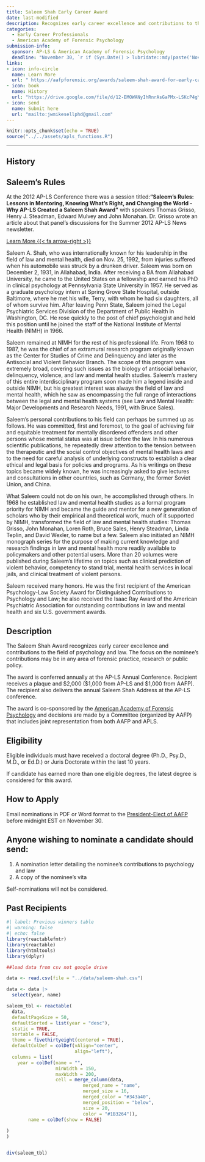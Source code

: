 ```yaml
---
title: Saleem Shah Early Career Award
date: last-modified
description: Recognizes early career excellence and contributions to the field of psychology and law with a focus on forensic practice, research, or public policy.
categories: 
  - Early Career Professionals
  - American Academy of Forensic Psychology
submission-info:
  sponsor: AP-LS & American Academy of Forensic Psychology
  deadline: "November 30, `r if (Sys.Date() > lubridate::mdy(paste('November 30', lubridate::year(Sys.Date())))) lubridate::year(Sys.Date()) + 1 else lubridate::year(Sys.Date())`"
links:
- icon: info-circle
  name: Learn More
  url: " https://aafpforensic.org/awards/saleem-shah-award-for-early-career-excellence-in-psychology-and-law/"
- icon: book
  name: History
  url: "https://drive.google.com/file/d/12-EMOWANyIhRnrAsGaPMx-LSKcP4gYDy/view?usp=sharing"
- icon: send
  name: Submit here
  url: "mailto:jwmikesellphd@gmail.com"
---
```


```r
knitr::opts_chunk$set(echo = TRUE)
source("../../assets/apls_functions.R")
```

<hr>

::: panel-tabset
## History

::: {.callout-note collapse="true"}
## Saleem's Rules

At the 2012 AP-LS Conference there was a session titled:**"Saleem's Rules: Lessons in Mentoring, Knowing What's Right, and Changing the World - Why AP-LS Created a Saleem Shah Award"** with speakers Thomas Grisso, Henry J. Steadman, Edward Mulvey and John Monahan. Dr. Grisso wrote an article about that panel's discussions for the Summer 2012 AP-LS News newsletter.

[Learn More {{< fa arrow-right >}}](https://drive.google.com/file/d/12-EMOWANyIhRnrAsGaPMx-LSKcP4gYDy/view?usp=sharing){.btn-action .btn .btn-primary .btn-lg role="button"}
:::

Saleem A. Shah, who was internationally known for his leadership in the field of law and mental health, died on Nov. 25, 1992, from injuries suffered when his automobile was struck by a drunken driver. Saleem was born on December 2, 1931, in Allahabad, India. After receiving a BA from Allahabad University, he came to the United States on a fellowship and earned his PhD in clinical psychology at Pennsylvania State University in 1957. He served as a graduate psychology intern at Spring Grove State Hospital, outside Baltimore, where he met his wife, Terry, with whom he had six daughters, all of whom survive him. After leaving Penn State, Saleem joined the Legal Psychiatric Services Division of the Department of Public Health in Washington, DC. He rose quickly to the post of chief psychologist and held this position until he joined the staff of the National Institute of Mental Health (NIMH) in 1966.

Saleem remained at NIMH for the rest of his professional life. From 1968 to 1987, he was the chief of an extramural research program originally known as the Center for Studies of Crime and Delinquency and later as the Antisocial and Violent Behavior Branch. The scope of this program was extremely broad, covering such issues as the biology of antisocial behavior, delinquency, violence, and law and mental health studies. Saleem's mastery of this entire interdisciplinary program soon made him a legend inside and outside NIMH, but his greatest interest was always the field of law and mental health, which he saw as encompassing the full range of interactions between the legal and mental health systems (see Law and Mental Health: Major Developments and Research Needs, 1991, with Bruce Sales).

Saleem's personal contributions to his field can perhaps be summed up as follows. He was committed, first and foremost, to the goal of achieving fair and equitable treatment for mentally disordered offenders and other persons whose mental status was at issue before the law. In his numerous scientific publications, he repeatedly drew attention to the tension between the therapeutic and the social control objectives of mental health laws and to the need for careful analysis of underlying constructs to establish a clear ethical and legal basis for policies and programs. As his writings on these topics became widely known, he was increasingly asked to give lectures and consultations in other countries, such as Germany, the former Soviet Union, and China.

What Saleem could not do on his own, he accomplished through others. In 1968 he established law and mental health studies as a formal program priority for NIMH and became the guide and mentor for a new generation of scholars who by their empirical and theoretical work, much of it supported by NIMH, transformed the field of law and mental health studies: Thomas Grisso, John Monahan, Loren Roth, Bruce Sales, Henry Steadman, Linda Teplin, and David Wexler, to name but a few. Saleem also initiated an NIMH monograph series for the purpose of making current knowledge and research findings in law and mental health more readily available to policymakers and other potential users. More than 20 volumes were published during Saleem's lifetime on topics such as clinical prediction of violent behavior, competency to stand trial, mental health services in local jails, and clinical treatment of violent persons.

Saleem received many honors. He was the first recipient of the American Psychology-Law Society Award for Distinguished Contributions to Psychology and Law; he also received the Isaac Ray Award of the American Psychiatric Association for outstanding contributions in law and mental health and six U.S. government awards.

## Description

The Saleem Shah Award recognizes early career excellence and contributions to the field of psychology and law. The focus on the nominee's contributions may be in any area of forensic practice, research or public policy.

The award is conferred annually at the AP-LS Annual Conference. Recipient receives a plaque and \$2,000 (\$1,000 from AP-LS and \$1,000 from AAFP). The recipient also delivers the annual Saleem Shah Address at the AP-LS conference.

The award is co-sponsored by the [American Academy of Forensic Psychology](http://aafpforensic.org/) and decisions are made by a Committee (organized by AAFP) that includes joint representation from both AAFP and APLS.

## Eligibility

Eligible individuals must have received a doctoral degree (Ph.D., Psy.D., M.D., or Ed.D.) or Juris Doctorate within the last 10 years.

::: {callout-note}
If candidate has earned more than one eligible degrees, the latest degree is considered for this award.
:::

## How to Apply

Email nominations in PDF or Word format to the [President-Elect of AAFP](https://aafpforensic.org/who-we-are/) before midnight EST on November 30.

::: callout-tip
## Anyone wishing to nominate a candidate should send:

1.  A nomination letter detailing the nominee's contributions to psychology and law
2.  A copy of the nominee's vita
:::

Self-nominations will not be considered.

## Past Recipients


```r
#| label: Previous winners table 
#| warning: false
#| echo: false
library(reactablefmtr)
library(reactable)
library(htmltools)
library(dplyr)

##load data from csv not google drive

data <- read.csv(file = "../data/saleem-shah.csv")

data <- data |> 
  select(year, name)

saleem_tbl <- reactable(
  data,
  defaultPageSize = 50,
  defaultSorted = list(year = "desc"),
  static = TRUE,
  sortable = FALSE,
  theme = fivethirtyeight(centered = TRUE),
  defaultColDef = colDef(vAlign="center",
                         align="left"),
  columns = list(
    year = colDef(name = "",
                  minWidth = 150,
                  maxWidth = 200,
                  cell = merge_column(data, 
                            merged_name = "name",
                            merged_size = 16,
                            merged_color = "#343a40",
                            merged_position = "below",
                            size = 20,
                            color = "#1B3264")),
        name = colDef(show = FALSE)
                
)
) 


div(saleem_tbl)

```
:::